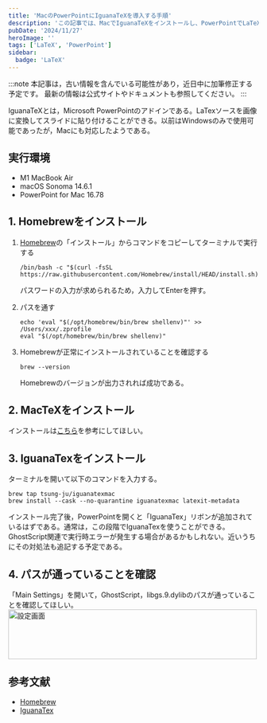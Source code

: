 ```yaml
---
title: 'MacのPowerPointにIguanaTeXを導入する手順'
description: 'この記事では、MacでIguanaTeXをインストールし、PowerPointでLaTeXソースを画像に変換してスライドに貼り付ける方法を解説します。具体的には、Homebrewのインストールから始め、MacTeXのインストール、IguanaTexのインストール手順を紹介します。（Qiitaのアーカイブ）'
pubDate: '2024/11/27'
heroImage: ''
tags: ['LaTeX', 'PowerPoint']
sidebar:
  badge: 'LaTeX'
---
```


:::note
本記事は，古い情報を含んでいる可能性があり，近日中に加筆修正する予定です。
最新の情報は公式サイトやドキュメントも参照してください。
:::

IguanaTeXとは，Microsoft PowerPointのアドインである。LaTexソースを画像に変換してスライドに貼り付けることができる。以前はWindowsのみで使用可能であったが，Macにも対応したようである。

## 実行環境
- M1 MacBook Air
- macOS Sonoma 14.6.1
- PowerPoint for Mac 16.78

## 1. Homebrewをインストール

1. [Homebrew](https://brew.sh/ja/)の「インストール」からコマンドをコピーしてターミナルで実行する
    ```console
    /bin/bash -c "$(curl -fsSL https://raw.githubusercontent.com/Homebrew/install/HEAD/install.sh)"
    ```

    パスワードの入力が求められるため，入力してEnterを押す。

1. パスを通す
    ```console
    echo 'eval "$(/opt/homebrew/bin/brew shellenv)"' >> /Users/xxx/.zprofile
    eval "$(/opt/homebrew/bin/brew shellenv)"
    ```

1. Homebrewが正常にインストールされていることを確認する
    ```console
    brew --version
    ```
    Homebrewのバージョンが出力されれば成功である。

## 2. MacTeXをインストール
インストールは[こちら](https://texwiki.texjp.org/?TeX%20Live%2FMac)を参考にしてほしい。

## 3. IguanaTexをインストール
ターミナルを開いて以下のコマンドを入力する。

```console
brew tap tsung-ju/iguanatexmac
brew install --cask --no-quarantine iguanatexmac latexit-metadata
```
インストール完了後，PowerPointを開くと「IguanaTex」リボンが追加されているはずである。通常は，この段階でIguanaTexを使うことができる。
GhostScript関連で実行時エラーが発生する場合があるかもしれない。近いうちにその対処法も追記する予定である。

## 4. パスが通っていることを確認
「Main Settings」を開いて，GhostScript，libgs.9.dylibのパスが通っていることを確認してほしい。
<Image src="https://blogimg.weekend-thinker.com/settings.png" alt="設定画面" width="500" height="100" />


## 参考文献
- [Homebrew](https://brew.sh/ja/)
- [IguanaTex](https://github.com/Jonathan-LeRoux/IguanaTex?tab=readme-ov-file#iguanatex)
